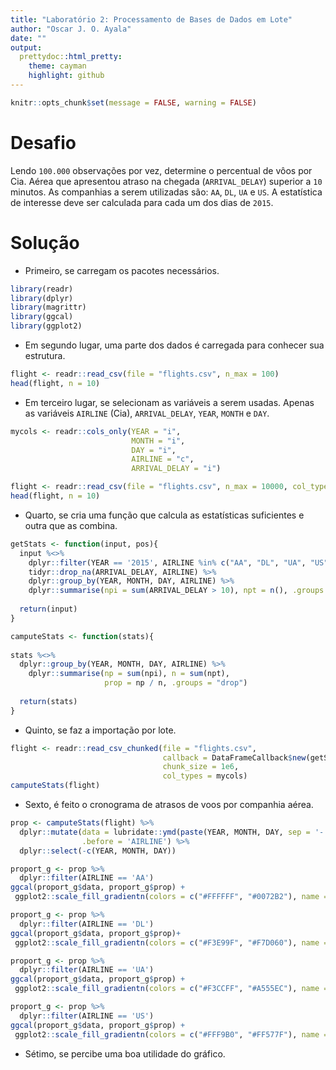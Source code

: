 ---
title: "Laboratório 2: Processamento de Bases de Dados em Lote"
author: "Oscar J. O. Ayala"
date: ""
output:
  prettydoc::html_pretty:
    theme: cayman
    highlight: github
---

```{r include=FALSE}
knitr::opts_chunk$set(message = FALSE, warning = FALSE)
```

# Desafio 

Lendo `100.000` observações por vez, determine o percentual de vôos por Cia. Aérea que apresentou atraso na chegada (`ARRIVAL_DELAY`) superior a `10` minutos. As companhias a serem utilizadas são: `AA`, `DL`, `UA` e `US`. A estatística de interesse deve ser calculada para cada um dos dias de `2015`. 

# Solução

- Primeiro, se carregam os pacotes necessários.

```{r}
library(readr)
library(dplyr)
library(magrittr)
library(ggcal)
library(ggplot2)
```

- Em segundo lugar, uma parte dos dados é carregada para conhecer sua estrutura.

```{r}
flight <- readr::read_csv(file = "flights.csv", n_max = 100)
head(flight, n = 10)
```

- Em terceiro lugar, se selecionam as variáveis a serem usadas. Apenas as variáveis `AIRLINE` (Cia), `ARRIVAL_DELAY`, `YEAR`, `MONTH` e `DAY`. 

```{r}
mycols <- readr::cols_only(YEAR = "i",
                           MONTH = "i", 
                           DAY = "i",
                           AIRLINE = "c",
                           ARRIVAL_DELAY = "i")

flight <- readr::read_csv(file = "flights.csv", n_max = 10000, col_types = mycols)
head(flight, n = 10)
```

- Quarto, se cria uma função que calcula as estatísticas suficientes e outra que as combina. 

```{r}
getStats <- function(input, pos){
  input %<>% 
    dplyr::filter(YEAR == '2015', AIRLINE %in% c("AA", "DL", "UA", "US")) %>% 
    tidyr::drop_na(ARRIVAL_DELAY, AIRLINE) %>% 
    dplyr::group_by(YEAR, MONTH, DAY, AIRLINE) %>% 
    dplyr::summarise(npi = sum(ARRIVAL_DELAY > 10), npt = n(), .groups = "drop")
  
  return(input)
}

camputeStats <- function(stats){
  
stats %<>% 
  dplyr::group_by(YEAR, MONTH, DAY, AIRLINE) %>% 
    dplyr::summarise(np = sum(npi), n = sum(npt),
                     prop = np / n, .groups = "drop")
  
  return(stats)
}

```

- Quinto, se faz a importação por lote. 

```{r}
flight <- readr::read_csv_chunked(file = "flights.csv",
                                  callback = DataFrameCallback$new(getStats),
                                  chunk_size = 1e6,
                                  col_types = mycols)
camputeStats(flight)
```


- Sexto, é feito o cronograma de atrasos de voos por companhia aérea.

```{r}
prop <- camputeStats(flight) %>%
  dplyr::mutate(data = lubridate::ymd(paste(YEAR, MONTH, DAY, sep = '-')),
                .before = 'AIRLINE') %>%
  dplyr::select(-c(YEAR, MONTH, DAY))
```


```{r}
proport_g <- prop %>%
  dplyr::filter(AIRLINE == 'AA') 
ggcal(proport_g$data, proport_g$prop) +
 ggplot2::scale_fill_gradientn(colors = c("#FFFFFF", "#0072B2"), name = "Value")

proport_g <- prop %>%
  dplyr::filter(AIRLINE == 'DL')
ggcal(proport_g$data, proport_g$prop)+
 ggplot2::scale_fill_gradientn(colors = c("#F3E99F", "#F7D060"), name = "Value")

proport_g <- prop %>%
  dplyr::filter(AIRLINE == 'UA')
ggcal(proport_g$data, proport_g$prop) +
 ggplot2::scale_fill_gradientn(colors = c("#F3CCFF", "#A555EC"), name = "Value")

proport_g <- prop %>%
  dplyr::filter(AIRLINE == 'US')
ggcal(proport_g$data, proport_g$prop) +
 ggplot2::scale_fill_gradientn(colors = c("#FFF9B0", "#FF577F"), name = "Value")
```

- Sétimo, se percibe uma boa utilidade do gráfico.

